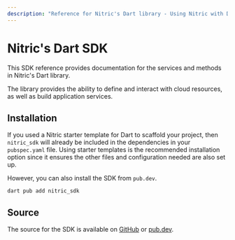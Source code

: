 ```yaml
---
description: "Reference for Nitric's Dart library - Using Nitric with Dart"
---
```


# Nitric\'s Dart SDK

This SDK reference provides documentation for the services and methods in Nitric\'s Dart library.

The library provides the ability to define and interact with cloud resources, as well as build application services.

## Installation

If you used a Nitric starter template for Dart to scaffold your project, then `nitric_sdk` will already be included in the dependencies in your `pubspec.yaml` file. Using starter templates is the recommended installation option since it ensures the other files and configuration needed are also set up.

However, you can also install the SDK from `pub.dev`.

```
dart pub add nitric_sdk
```

## Source

The source for the SDK is available on [GitHub](https://github.com/nitrictech/dart-sdk) or [pub.dev](https://pub.dev/packages/nitric_sdk).
